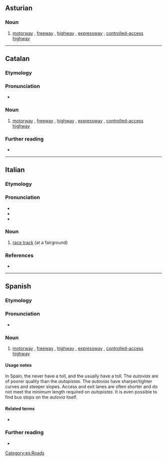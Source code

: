 ==Asturian==
{{wikipedia|lang=ast}}

===Noun===
{{ast-noun|f|autopistes}}

# [[motorway]] {{q|Britain, Ireland, New Zealand}}, [[freeway]] {{q|Australia, Canada, US}}, [[highway]] {{q|parts of the US}}, [[expressway]] {{q|parts of Canada, parts of the US}}, [[controlled-access highway]]

----

==Catalan==

===Etymology===
{{com|ca|auto|pista}}

===Pronunciation===
* {{ca-IPA}}

===Noun===
{{ca-noun|f}}

# [[motorway]] {{q|Britain, Ireland, New Zealand}}, [[freeway]] {{q|Australia, Canada, US}}, [[highway]] {{q|parts of the US}}, [[expressway]] {{q|parts of Canada, parts of the US}}, [[controlled-access highway]]

===Further reading===
* {{R:IEC2}}

{{c|ca|Roads}}

----

==Italian==

===Etymology===
{{prefix|it|auto|id1=car|pista}}

===Pronunciation===
* {{IPA|it|/au̯.toˈpis.ta/|[ˌäu̯t̪oˈpis̪t̪ä]}}
* {{rhymes|it|ista}}
* {{hyph|it|au|to|pì|sta}}

===Noun===
{{it-noun|f}}

# [[race track]] (at a fairground)

===References===
* {{R:it:Trec}}

----

==Spanish==
{{wikipedia|lang=es}}

===Etymology===
{{af|es|auto|pista}}

===Pronunciation===
* {{es-IPA}}

===Noun===
{{es-noun|f}}

# [[motorway]] {{q|Britain, Ireland, New Zealand}}, [[freeway]] {{q|Australia, Canada, US}}, [[highway]] {{q|parts of the US}}, [[expressway]] {{q|parts of Canada, parts of the US}}, [[controlled-access highway]]

====Usage notes====
In Spain, the {{m|es|autovía|autovías}} never have a toll, and the {{m|es|autopista|autopistas}} usually have a toll. The ''autovías'' are of poorer quality than the ''autopistas''. The ''autovías'' have sharper/tighter curves and steeper slopes. Access and exit lanes are often shorter and do not meet the minimum length required on ''autopistas''. It is even possible to find bus stops on the ''autovía'' itself.

====Related terms====
*{{l|es|autovía}}

===Further reading===
* {{R:DRAE}}

[[Category:es:Roads]]